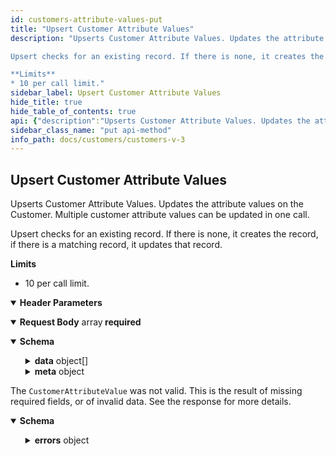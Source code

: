```yaml
---
id: customers-attribute-values-put
title: "Upsert Customer Attribute Values"
description: "Upserts Customer Attribute Values. Updates the attribute values on the Customer. Multiple customer attribute values can be updated in one call.

Upsert checks for an existing record. If there is none, it creates the record, if there is a matching record, it updates that record.

**Limits**
* 10 per call limit."
sidebar_label: Upsert Customer Attribute Values
hide_title: true
hide_table_of_contents: true
api: {"description":"Upserts Customer Attribute Values. Updates the attribute values on the Customer. Multiple customer attribute values can be updated in one call.\n\nUpsert checks for an existing record. If there is none, it creates the record, if there is a matching record, it updates that record.\n\n**Limits**\n* 10 per call limit.","operationId":"CustomersAttributeValuesPut","deprecated":false,"parameters":[{"name":"Accept","in":"header","schema":{"type":"string","default":"application/json"}},{"name":"Content-Type","in":"header","schema":{"type":"string","default":"application/json"}}],"requestBody":{"content":{"application/json":{"schema":{"type":"array","items":{"title":"attributeValue_Base","type":"object","properties":{"id":{"description":"Attribute value ID.","type":"integer","format":"int32"},"attribute_id":{"description":"Attribute ID.","type":"integer","format":"int32"},"value":{"description":"Attribute value. This will always be a string, regardless of the attribute's type. \n\nCorresponds to `attribute_value` used in customer attribute values `GET` requests.","type":"string","minLength":0,"maxLength":255,"example":"string"},"customer_id":{"type":"integer","description":"Customer ID.","format":"int32","example":8504}},"required":["attribute_id","value","customer_id"],"x-internal":false}},"examples":{"Example":{"value":[{"attribute_id":1,"value":"No","customer_id":2}]}}}},"required":true,"x-examples":{"application/json":[{"attribute_id":-52528392,"value":"aliqua","customer_id":12990306,"id":47143304},{"attribute_id":-8263909,"value":"n","customer_id":1122433,"id":-34305734},{"attribute_id":-62186196,"value":"","customer_id":10906989,"id":21175547},{"attribute_id":-68742149,"value":"l","customer_id":-74084818,"id":99359610}]},"description":""},"responses":{"200":{"description":"","content":{"application/json":{"schema":{"title":"CustomerAttributeValueCollectionResponse","description":"Response payload for the BigCommerce API.","type":"object","properties":{"data":{"type":"array","items":{"title":"Customer Attribute Value","type":"object","properties":{"attribute_id":{"description":"Attribute ID.","type":"integer","format":"int32"},"attribute_value":{"description":"Attribute value. This will always be a string, regardless of the attributes type. \n\nCorresponds to `value` used in customer attribute values `PUT` requests.","type":"string","minLength":0,"maxLength":255},"id":{"description":"Attribute value ID.","type":"integer","format":"int32"},"customer_id":{"description":"Customer ID.","type":"integer","format":"int32"},"date_modified":{"description":"The date on which the customer attribute value was modified.","type":"string","format":"date-time"},"date_created":{"description":"The date of which the customer attribute value was created.","type":"string","format":"date-time"}},"required":["attribute_id","attribute_value","customer_id"]}},"meta":{"title":"Collection Meta","description":"Data about the response, including pagination and collection totals.","type":"object","properties":{"pagination":{"title":"Pagination","description":"Data about the response, including pagination and collection totals.","type":"object","properties":{"total":{"description":"Total number of items in the result set.","type":"integer","format":"int32"},"count":{"description":"Total number of items in the collection response.","type":"integer","format":"int32"},"per_page":{"description":"The amount of items returned in the collection per page, controlled by the limit parameter.","type":"integer","format":"int32"},"current_page":{"description":"The page you are currently on within the collection.","type":"integer","format":"int32"},"total_pages":{"description":"The total number of pages in the collection.","type":"integer","format":"int32"},"links":{"title":"Links","description":"Pagination links for the previous and next parts of the whole collection.","type":"object","properties":{"previous":{"description":"Link to the previous page returned in the response.","type":"string"},"current":{"description":"Link to the current page returned in the response.","type":"string"},"next":{"description":"Link to the next page returned in the response.","type":"string"}}}}}}}}}}}},"422":{"description":"The `CustomerAttributeValue` was not valid. This is the result of missing required fields, or of invalid data. See the response for more details.\n","content":{"application/json":{"schema":{"title":"Error Response","type":"object","properties":{"status":{"description":"The HTTP status code.","type":"integer","format":"int32"},"title":{"description":"The error title describing the particular error.","type":"string"},"type":{"description":"A link to a list of BigCommerce API status codes.","type":"string"},"instance":{"type":"string"},"errors":{"type":"object","additionalProperties":{"type":"string"}}},"x-internal":false}}}}},"tags":["Customer Attribute Values"],"method":"put","path":"/stores/{store_hash}/v3/customers/attribute-values","servers":[{"url":"https://api.bigcommerce.com","variables":{"store_hash":{"default":"store_hash"}}}],"security":[{"X-Auth-Token":[]}],"securitySchemes":{"X-Auth-Token":{"type":"apiKey","name":"X-Auth-Token","in":"header"}},"jsonRequestBodyExample":[{"id":0,"attribute_id":0,"value":"string","customer_id":8504}],"info":{"version":"","title":"Customers V3","description":"Create and manage customers.\n\n## Authentication\n\nAuthenticate requests by passing an API account `access_token` in the `X-Auth-Token` HTTP header:\n\n```http\nGET /stores/{{STORE_HASH}}/v3/customers\nhost: api.bigcommerce.com\nAccept: application/json\nX-Auth-Token: {{ACCESS_TOKEN}}\n```\n\n| Header | Parameter | Description |\n|:-------|:----------|:------------|\n| `X-Auth-Token` | `access_token` | Obtained by creating an API account or installing an app in a BigCommerce control panel. |\n\n### OAuth Scopes\n\n| UI Name                                      | Permission | Parameter                                     |\n|:---------------------------------------------|:-----------|:----------------------------------------------|\n| Customers                                    | modify     | `store_v2_customers`                          |\n| Customers                                    | read-only  | `store_v2_customers_read_only`                |\n| Stored Payment Instruments                   | modify     | `store_stored_payment_instruments`            |\n| Stored Payment Instruments                   | read-only  | `store_stored_payment_instruments_read_only`  |\n\nFor more information on Authenticating BigCommerce APIs, see: [Authentication](/api-docs/getting-started/authentication).\n\n## Resources\n* [Customer and Subscribers Overview](/api-docs/store-management/customers).","contact":{}},"postman":{"name":"Upsert Customer Attribute Values","description":{"content":"Upserts Customer Attribute Values. Updates the attribute values on the Customer. Multiple customer attribute values can be updated in one call.\n\nUpsert checks for an existing record. If there is none, it creates the record, if there is a matching record, it updates that record.\n\n**Limits**\n* 10 per call limit.","type":"text/plain"},"url":{"path":["stores",":store_hash","v3","customers","attribute-values"],"host":["{{baseUrl}}"],"query":[],"variable":[{"disabled":false,"description":{"content":"(Required) ","type":"text/plain"},"type":"any","value":"","key":"store_hash"}]},"header":[{"key":"Content-Type","value":"application/json"},{"key":"Accept","value":"application/json"}],"method":"PUT","body":{"mode":"raw","raw":"\"\"","options":{"raw":{"language":"json"}}}}}
sidebar_class_name: "put api-method"
info_path: docs/customers/customers-v-3
---
```



## Upsert Customer Attribute Values



Upserts Customer Attribute Values. Updates the attribute values on the Customer. Multiple customer attribute values can be updated in one call.

Upsert checks for an existing record. If there is none, it creates the record, if there is a matching record, it updates that record.

**Limits**
* 10 per call limit.

<details style={{"marginBottom":"1rem"}} data-collapsed={false} open={true}><summary style={{}}><strong>Header Parameters</strong></summary><div><ul><ParamsItem className={"paramsItem"} param={{"name":"Accept","in":"header","schema":{"type":"string","default":"application/json"}}}></ParamsItem><ParamsItem className={"paramsItem"} param={{"name":"Content-Type","in":"header","schema":{"type":"string","default":"application/json"}}}></ParamsItem></ul></div></details><MimeTabs><TabItem label={"application/json"} value={"application/json-schema"}><details style={{}} data-collapsed={false} open={true}><summary style={{"textAlign":"left"}}><strong>Request Body</strong><span style={{"opacity":"0.6"}}> array</span><strong style={{"fontSize":"var(--ifm-code-font-size)","color":"var(--openapi-required)"}}> required</strong></summary><div style={{"textAlign":"left","marginLeft":"1rem"}}></div><ul style={{"marginLeft":"1rem"}}><SchemaItem collapsible={false} name={"id"} required={false} schemaDescription={"Attribute value ID."} schemaName={"int32"} qualifierMessage={undefined} defaultValue={undefined}></SchemaItem><SchemaItem collapsible={false} name={"attribute_id"} required={true} schemaDescription={"Attribute ID."} schemaName={"int32"} qualifierMessage={undefined} defaultValue={undefined}></SchemaItem><SchemaItem collapsible={false} name={"value"} required={true} schemaDescription={"Attribute value. This will always be a string, regardless of the attribute's type. \n\nCorresponds to `attribute_value` used in customer attribute values `GET` requests."} schemaName={"string"} qualifierMessage={"**Possible values:** `<= 255 characters`"} defaultValue={undefined}></SchemaItem><SchemaItem collapsible={false} name={"customer_id"} required={true} schemaDescription={"Customer ID."} schemaName={"int32"} qualifierMessage={undefined} defaultValue={undefined}></SchemaItem></ul></details></TabItem></MimeTabs><div><ApiTabs><TabItem label={"200"} value={"200"}><div></div><div><MimeTabs groupId={"mime-type"}><TabItem label={"application/json"} value={"application/json"}><SchemaTabs groupId={"schema-tabs"}><TabItem label={"Schema"} value={"Schema"}><details style={{}} data-collapsed={false} open={true}><summary style={{"textAlign":"left"}}><strong>Schema</strong></summary><div style={{"textAlign":"left","marginLeft":"1rem"}}></div><ul style={{"marginLeft":"1rem"}}><SchemaItem collapsible={true} className={"schemaItem"}><details style={{}}><summary style={{}}><strong>data</strong><span style={{"opacity":"0.6"}}> object[]</span></summary><div style={{"marginLeft":"1rem"}}><SchemaItem collapsible={false} name={"attribute_id"} required={false} schemaDescription={"Attribute ID."} schemaName={"int32"} qualifierMessage={undefined} defaultValue={undefined}></SchemaItem><SchemaItem collapsible={false} name={"attribute_value"} required={false} schemaDescription={"Attribute value. This will always be a string, regardless of the attributes type. \n\nCorresponds to `value` used in customer attribute values `PUT` requests."} schemaName={"string"} qualifierMessage={"**Possible values:** `<= 255 characters`"} defaultValue={undefined}></SchemaItem><SchemaItem collapsible={false} name={"id"} required={false} schemaDescription={"Attribute value ID."} schemaName={"int32"} qualifierMessage={undefined} defaultValue={undefined}></SchemaItem><SchemaItem collapsible={false} name={"customer_id"} required={false} schemaDescription={"Customer ID."} schemaName={"int32"} qualifierMessage={undefined} defaultValue={undefined}></SchemaItem><SchemaItem collapsible={false} name={"date_modified"} required={false} schemaDescription={"The date on which the customer attribute value was modified."} schemaName={"date-time"} qualifierMessage={undefined} defaultValue={undefined}></SchemaItem><SchemaItem collapsible={false} name={"date_created"} required={false} schemaDescription={"The date of which the customer attribute value was created."} schemaName={"date-time"} qualifierMessage={undefined} defaultValue={undefined}></SchemaItem></div></details></SchemaItem><SchemaItem collapsible={true} className={"schemaItem"}><details style={{}}><summary style={{}}><strong>meta</strong><span style={{"opacity":"0.6"}}> object</span></summary><div style={{"marginLeft":"1rem"}}><div style={{"marginTop":".5rem","marginBottom":".5rem"}}>

Data about the response, including pagination and collection totals.

</div><SchemaItem collapsible={true} className={"schemaItem"}><details style={{}}><summary style={{}}><strong>pagination</strong><span style={{"opacity":"0.6"}}> object</span></summary><div style={{"marginLeft":"1rem"}}><div style={{"marginTop":".5rem","marginBottom":".5rem"}}>

Data about the response, including pagination and collection totals.

</div><SchemaItem collapsible={false} name={"total"} required={false} schemaDescription={"Total number of items in the result set."} schemaName={"int32"} qualifierMessage={undefined} defaultValue={undefined}></SchemaItem><SchemaItem collapsible={false} name={"count"} required={false} schemaDescription={"Total number of items in the collection response."} schemaName={"int32"} qualifierMessage={undefined} defaultValue={undefined}></SchemaItem><SchemaItem collapsible={false} name={"per_page"} required={false} schemaDescription={"The amount of items returned in the collection per page, controlled by the limit parameter."} schemaName={"int32"} qualifierMessage={undefined} defaultValue={undefined}></SchemaItem><SchemaItem collapsible={false} name={"current_page"} required={false} schemaDescription={"The page you are currently on within the collection."} schemaName={"int32"} qualifierMessage={undefined} defaultValue={undefined}></SchemaItem><SchemaItem collapsible={false} name={"total_pages"} required={false} schemaDescription={"The total number of pages in the collection."} schemaName={"int32"} qualifierMessage={undefined} defaultValue={undefined}></SchemaItem><SchemaItem collapsible={true} className={"schemaItem"}><details style={{}}><summary style={{}}><strong>links</strong><span style={{"opacity":"0.6"}}> object</span></summary><div style={{"marginLeft":"1rem"}}><div style={{"marginTop":".5rem","marginBottom":".5rem"}}>

Pagination links for the previous and next parts of the whole collection.

</div><SchemaItem collapsible={false} name={"previous"} required={false} schemaDescription={"Link to the previous page returned in the response."} schemaName={"string"} qualifierMessage={undefined} defaultValue={undefined}></SchemaItem><SchemaItem collapsible={false} name={"current"} required={false} schemaDescription={"Link to the current page returned in the response."} schemaName={"string"} qualifierMessage={undefined} defaultValue={undefined}></SchemaItem><SchemaItem collapsible={false} name={"next"} required={false} schemaDescription={"Link to the next page returned in the response."} schemaName={"string"} qualifierMessage={undefined} defaultValue={undefined}></SchemaItem></div></details></SchemaItem></div></details></SchemaItem></div></details></SchemaItem></ul></details></TabItem><TabItem label={"Example (from schema)"} value={"Example (from schema)"}><ResponseSamples responseExample={"{\n  \"data\": [\n    {\n      \"attribute_id\": 0,\n      \"attribute_value\": \"string\",\n      \"id\": 0,\n      \"customer_id\": 0,\n      \"date_modified\": \"2022-10-05\",\n      \"date_created\": \"2022-10-05\"\n    }\n  ],\n  \"meta\": {\n    \"pagination\": {\n      \"total\": 0,\n      \"count\": 0,\n      \"per_page\": 0,\n      \"current_page\": 0,\n      \"total_pages\": 0,\n      \"links\": {\n        \"previous\": \"string\",\n        \"current\": \"string\",\n        \"next\": \"string\"\n      }\n    }\n  }\n}"} language={"json"}></ResponseSamples></TabItem></SchemaTabs></TabItem></MimeTabs></div></TabItem><TabItem label={"422"} value={"422"}><div>

The `CustomerAttributeValue` was not valid. This is the result of missing required fields, or of invalid data. See the response for more details.


</div><div><MimeTabs groupId={"mime-type"}><TabItem label={"application/json"} value={"application/json"}><SchemaTabs groupId={"schema-tabs"}><TabItem label={"Schema"} value={"Schema"}><details style={{}} data-collapsed={false} open={true}><summary style={{"textAlign":"left"}}><strong>Schema</strong></summary><div style={{"textAlign":"left","marginLeft":"1rem"}}></div><ul style={{"marginLeft":"1rem"}}><SchemaItem collapsible={false} name={"status"} required={false} schemaDescription={"The HTTP status code."} schemaName={"int32"} qualifierMessage={undefined} defaultValue={undefined}></SchemaItem><SchemaItem collapsible={false} name={"title"} required={false} schemaDescription={"The error title describing the particular error."} schemaName={"string"} qualifierMessage={undefined} defaultValue={undefined}></SchemaItem><SchemaItem collapsible={false} name={"type"} required={false} schemaDescription={"A link to a list of BigCommerce API status codes."} schemaName={"string"} qualifierMessage={undefined} defaultValue={undefined}></SchemaItem><SchemaItem collapsible={false} name={"instance"} required={false} schemaDescription={undefined} schemaName={"string"} qualifierMessage={undefined} defaultValue={undefined}></SchemaItem><SchemaItem collapsible={true} className={"schemaItem"}><details style={{}}><summary style={{}}><strong>errors</strong><span style={{"opacity":"0.6"}}> object</span></summary><div style={{"marginLeft":"1rem"}}><li><div><code>property name*</code><span style={{"opacity":"0.6"}}> string</span></div></li></div></details></SchemaItem></ul></details></TabItem><TabItem label={"Example (from schema)"} value={"Example (from schema)"}><ResponseSamples responseExample={"{\n  \"status\": 0,\n  \"title\": \"string\",\n  \"type\": \"string\",\n  \"instance\": \"string\",\n  \"errors\": {}\n}"} language={"json"}></ResponseSamples></TabItem></SchemaTabs></TabItem></MimeTabs></div></TabItem></ApiTabs></div>
      
